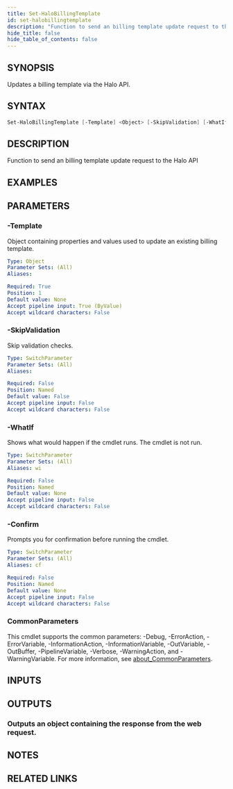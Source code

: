 ```yaml
---
title: Set-HaloBillingTemplate
id: set-halobillingtemplate
description: "Function to send an billing template update request to the Halo API"
hide_title: false
hide_table_of_contents: false
---
```


## SYNOPSIS

Updates a billing template via the Halo API.

## SYNTAX

```powershell
Set-HaloBillingTemplate [-Template] <Object> [-SkipValidation] [-WhatIf] [-Confirm] [<CommonParameters>]
```

## DESCRIPTION

Function to send an billing template update request to the Halo API

## EXAMPLES

## PARAMETERS

### -Template

Object containing properties and values used to update an existing billing template.

```yaml
Type: Object
Parameter Sets: (All)
Aliases:

Required: True
Position: 1
Default value: None
Accept pipeline input: True (ByValue)
Accept wildcard characters: False
```

### -SkipValidation

Skip validation checks.

```yaml
Type: SwitchParameter
Parameter Sets: (All)
Aliases:

Required: False
Position: Named
Default value: False
Accept pipeline input: False
Accept wildcard characters: False
```

### -WhatIf

Shows what would happen if the cmdlet runs.
The cmdlet is not run.

```yaml
Type: SwitchParameter
Parameter Sets: (All)
Aliases: wi

Required: False
Position: Named
Default value: None
Accept pipeline input: False
Accept wildcard characters: False
```

### -Confirm

Prompts you for confirmation before running the cmdlet.

```yaml
Type: SwitchParameter
Parameter Sets: (All)
Aliases: cf

Required: False
Position: Named
Default value: None
Accept pipeline input: False
Accept wildcard characters: False
```

### CommonParameters

This cmdlet supports the common parameters: -Debug, -ErrorAction, -ErrorVariable, -InformationAction, -InformationVariable, -OutVariable, -OutBuffer, -PipelineVariable, -Verbose, -WarningAction, and -WarningVariable. For more information, see [about_CommonParameters](http://go.microsoft.com/fwlink/?LinkID=113216).

## INPUTS

## OUTPUTS

### Outputs an object containing the response from the web request.

## NOTES

## RELATED LINKS
